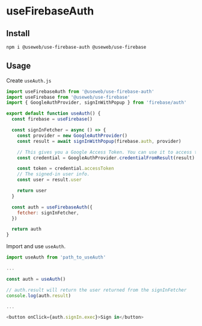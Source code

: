 # useFirebaseAuth

## Install

```sh
npm i @useweb/use-firebase-auth @useweb/use-firebase
```

## Usage

Create `useAuth.js`

```js
import useFirebaseAuth from '@useweb/use-firebase-auth'
import useFirebase from '@useweb/use-firebase'
import { GoogleAuthProvider, signInWithPopup } from 'firebase/auth'

export default function useAuth() {
  const firebase = useFirebase()

  const signInFetcher = async () => {
    const provider = new GoogleAuthProvider()
    const result = await signInWithPopup(firebase.auth, provider)

    // This gives you a Google Access Token. You can use it to access the Google API.
    const credential = GoogleAuthProvider.credentialFromResult(result)

    const token = credential.accessToken
    // The signed-in user info.
    const user = result.user

    return user
  }

  const auth = useFirebaseAuth({
    fetcher: signInFetcher,
  })

  return auth
}
```

Import and use `useAuth`.

```js
import useAuth from 'path_to_useAuth'

...

const auth = useAuth()

// auth.result will return the user returned from the signInFetcher
console.log(auth.result)

...

<button onClick={auth.signIn.exec}>Sign in</button>
```
